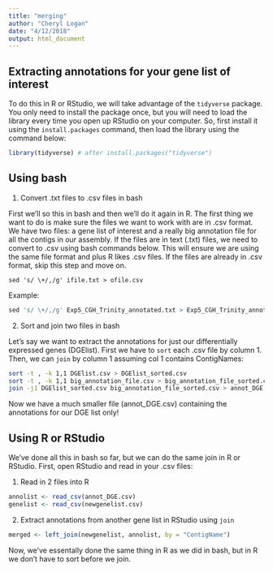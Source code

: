 ```yaml
---
title: "merging"
author: "Cheryl Logan"
date: "4/12/2018"
output: html_document
---
```


## Extracting annotations for your gene list of interest

To do this in R or RStudio, we will take advantage of the `tidyverse` package. You only need to install the package once, but you will need to load the library every time you open up RStudio on your computer. So, first install it using the `install.packages` command, then load the library using the command below:

```r
library(tidyverse) # after install.packages("tidyverse")
```


## Using bash

1. Convert .txt files to .csv files in bash

First we'll so this in bash and then we'll do it again in R. The first thing we want to do is make sure the files we want to work with are in .csv format. We have two files: a gene list of interest and a really big annotation file for all the contigs in our assembly. If the files are in text (.txt) files, we need to convert to .csv using bash commands below. This will ensure we are using the same file format and plus R likes .csv files. If the files are already in .csv format, skip this step and move on.

`sed 's/ \+/,/g' ifile.txt > ofile.csv`

Example:
```r
sed 's/ \+/,/g' Exp5_CGH_Trinity_annotated.txt > Exp5_CGH_Trinity_annotated.csv
```
 
2. Sort and join two files in bash

Let's say we want to extract the annotations for just our differentially expressed genes (DGElist). First we have to `sort` each .csv file by column 1. Then, we can `join` by column 1 assuming col 1 contains ContigNames:

```bash
sort -t , -k 1,1 DGElist.csv > DGElist_sorted.csv
sort -t , -k 1,1 big_annotation_file.csv > big_annotation_file_sorted.csv
join -j1 DGElist_sorted.csv big_annotation_file_sorted.csv > annot_DGE.csv
```
 
Now we have a much smaller file (annot_DGE.csv) containing the annotations for our DGE list only!

## Using R or RStudio

We've done all this in bash so far, but we can do the same join in R or RStudio. First, open RStudio and read in your .csv files:

1. Read in 2 files into R
```r
annolist <- read_csv(annot_DGE.csv)
genelist <- read_csv(newgenelist.csv)
```

2. Extract annotations from another gene list in RStudio using `join`
```r
merged <- left_join(newgenelist, annolist, by = "ContigName") 
```

Now, we've essentally done the same thing in R as we did in bash, but in R we don't have to sort before we join. 